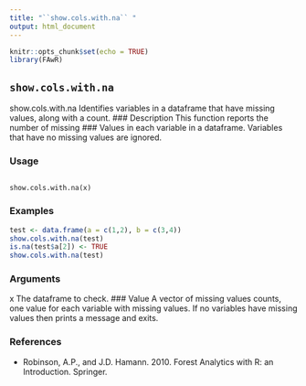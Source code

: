 ```yaml
---
title: "``show.cols.with.na`` "
output: html_document
---
```


```r
knitr::opts_chunk$set(echo = TRUE)
library(FAwR)
```

## ``show.cols.with.na``
show.cols.with.na Identifies variables in a dataframe that have missing values, along
with a count.
### Description
This function reports the number of missing ### Values in each variable in a dataframe. Variables that
have no missing values are ignored.

### Usage
<pre><code>
show.cols.with.na(x)
</code></pre>

### Examples
```r
test <- data.frame(a = c(1,2), b = c(3,4))
show.cols.with.na(test)
is.na(test$a[2]) <- TRUE
show.cols.with.na(test)
```

### Arguments
x The dataframe to check.
### Value
A vector of missing values counts, one value for each variable with missing values. If no variables
have missing values then prints a message and exits.

### References
* Robinson, A.P., and J.D. Hamann. 2010. Forest Analytics with R: an Introduction. Springer.

